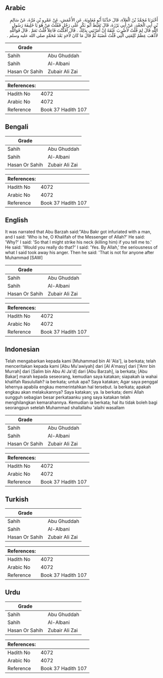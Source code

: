 ## Arabic


<div dir="rtl" lang="ar" style={{fontSize:'larger',backgroundColor:'#f8f9fa',padding:20}}>
أَخْبَرَنَا مُحَمَّدُ بْنُ الْعَلاَءِ، قَالَ حَدَّثَنَا أَبُو مُعَاوِيَةَ، عَنِ الأَعْمَشِ، عَنْ عَمْرِو بْنِ مُرَّةَ، عَنْ سَالِمِ بْنِ أَبِي الْجَعْدِ، عَنْ أَبِي بَرْزَةَ، قَالَ تَغَيَّظَ أَبُو بَكْرٍ عَلَى رَجُلٍ فَقُلْتُ مَنْ هُوَ يَا خَلِيفَةَ رَسُولِ اللَّهِ قَالَ لِمَ قُلْتُ لأَضْرِبَ عُنُقَهُ إِنْ أَمَرْتَنِي بِذَلِكَ ‏.‏ قَالَ أَفَكُنْتَ فَاعِلاً قُلْتُ نَعَمْ ‏.‏ قَالَ فَوَاللَّهِ لأَذْهَبَ عِظَمُ كَلِمَتِي الَّتِي قُلْتُ غَضَبَهُ ثُمَّ قَالَ مَا كَانَ لأَحَدٍ بَعْدَ مُحَمَّدٍ صلى الله عليه وسلم ‏.‏
</div>
<div style={{backgroundColor:'#f8f9fa',padding:20, marginBottom: 10}}><table> <thead> <tr> <th>Grade</th> <th></th> </tr> </thead> <tbody> <tr><td>Sahih</td><td>Abu Ghuddah</td></tr><tr><td>Sahih</td><td>Al-Albani</td></tr><tr><td>Hasan Or Sahih</td><td>Zubair Ali Zai</td></tr></tbody></table><table> <thead> <tr> <th>References:</th> <th></th> </tr> </thead> <tbody><tr><td>Hadith No</td><td>4072</td></tr><tr><td>Arabic No</td><td>4072</td></tr><tr><td>Reference</td><td>Book 37 Hadith 107</td></tr></tbody></table></div>

## Bengali


<div dir="ltr" lang="bn" style={{fontSize:'larger',backgroundColor:'#f8f9fa',padding:20}}>

</div>
<div style={{backgroundColor:'#f8f9fa',padding:20, marginBottom: 10}}><table> <thead> <tr> <th>Grade</th> <th></th> </tr> </thead> <tbody> <tr><td>Sahih</td><td>Abu Ghuddah</td></tr><tr><td>Sahih</td><td>Al-Albani</td></tr><tr><td>Hasan Or Sahih</td><td>Zubair Ali Zai</td></tr></tbody></table><table> <thead> <tr> <th>References:</th> <th></th> </tr> </thead> <tbody><tr><td>Hadith No</td><td>4072</td></tr><tr><td>Arabic No</td><td>4072</td></tr><tr><td>Reference</td><td>Book 37 Hadith 107</td></tr></tbody></table></div>

## English


<div dir="ltr" lang="en" style={{fontSize:'larger',backgroundColor:'#f8f9fa',padding:20}}>
It was narrated that Abu Barzah said:"Abu Bakr got infuriated with a man, and I said: 'Who is he, O Khalifah of the Messenger of Allah?' He said: 'Why?' I said: 'So that I might strike his neck (killing him) if you tell me to.' He said: 'Would you really do that?' I said: 'Yes. By Allah,' the seriousness of what I said took away his anger. Then he said: 'That is not for anyone after Muhammad [SAW]
</div>
<div style={{backgroundColor:'#f8f9fa',padding:20, marginBottom: 10}}><table> <thead> <tr> <th>Grade</th> <th></th> </tr> </thead> <tbody> <tr><td>Sahih</td><td>Abu Ghuddah</td></tr><tr><td>Sahih</td><td>Al-Albani</td></tr><tr><td>Hasan Or Sahih</td><td>Zubair Ali Zai</td></tr></tbody></table><table> <thead> <tr> <th>References:</th> <th></th> </tr> </thead> <tbody><tr><td>Hadith No</td><td>4072</td></tr><tr><td>Arabic No</td><td>4072</td></tr><tr><td>Reference</td><td>Book 37 Hadith 107</td></tr></tbody></table></div>

## Indonesian


<div dir="ltr" lang="id" style={{fontSize:'larger',backgroundColor:'#f8f9fa',padding:20}}>
Telah mengabarkan kepada kami [Muhammad bin Al 'Ala'], ia berkata; telah menceritakan kepada kami [Abu Mu'awiyah] dari [Al A'masy] dari ['Amr bin Murrah] dari [Salim bin Abu Al Ja'd] dari [Abu Barzah], ia berkata; [Abu Bakar] marah kepada seseorang, kemudian saya katakan; siapakah ia wahai khalifah Rasulullah? ia berkata; untuk apa? Saya katakan; Agar saya penggal lehernya apabila engkau memerintahkan hal tersebut. Ia berkata; apakah engkau akan melakukannya? Saya katakan; ya. Ia berkata; demi Allah sungguh sebagian besar perkataanku yang saya katakan telah menghilangkan kemarahannya. Kemudian ia berkata; hal itu tidak boleh bagi seorangpun setelah Muhammad shallallahu 'alaihi wasallam
</div>
<div style={{backgroundColor:'#f8f9fa',padding:20, marginBottom: 10}}><table> <thead> <tr> <th>Grade</th> <th></th> </tr> </thead> <tbody> <tr><td>Sahih</td><td>Abu Ghuddah</td></tr><tr><td>Sahih</td><td>Al-Albani</td></tr><tr><td>Hasan Or Sahih</td><td>Zubair Ali Zai</td></tr></tbody></table><table> <thead> <tr> <th>References:</th> <th></th> </tr> </thead> <tbody><tr><td>Hadith No</td><td>4072</td></tr><tr><td>Arabic No</td><td>4072</td></tr><tr><td>Reference</td><td>Book 37 Hadith 107</td></tr></tbody></table></div>

## Turkish


<div dir="ltr" lang="tr" style={{fontSize:'larger',backgroundColor:'#f8f9fa',padding:20}}>

</div>
<div style={{backgroundColor:'#f8f9fa',padding:20, marginBottom: 10}}><table> <thead> <tr> <th>Grade</th> <th></th> </tr> </thead> <tbody> <tr><td>Sahih</td><td>Abu Ghuddah</td></tr><tr><td>Sahih</td><td>Al-Albani</td></tr><tr><td>Hasan Or Sahih</td><td>Zubair Ali Zai</td></tr></tbody></table><table> <thead> <tr> <th>References:</th> <th></th> </tr> </thead> <tbody><tr><td>Hadith No</td><td>4072</td></tr><tr><td>Arabic No</td><td>4072</td></tr><tr><td>Reference</td><td>Book 37 Hadith 107</td></tr></tbody></table></div>

## Urdu


<div dir="rtl" lang="ur" style={{fontSize:'larger',backgroundColor:'#f8f9fa',padding:20}}>

</div>
<div style={{backgroundColor:'#f8f9fa',padding:20, marginBottom: 10}}><table> <thead> <tr> <th>Grade</th> <th></th> </tr> </thead> <tbody> <tr><td>Sahih</td><td>Abu Ghuddah</td></tr><tr><td>Sahih</td><td>Al-Albani</td></tr><tr><td>Hasan Or Sahih</td><td>Zubair Ali Zai</td></tr></tbody></table><table> <thead> <tr> <th>References:</th> <th></th> </tr> </thead> <tbody><tr><td>Hadith No</td><td>4072</td></tr><tr><td>Arabic No</td><td>4072</td></tr><tr><td>Reference</td><td>Book 37 Hadith 107</td></tr></tbody></table></div>